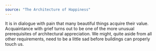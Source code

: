 ```yaml
---
source: "The Architecture of Happiness"
---
```


It is in dialogue with pain that many beautiful things acquire their value. Acquaintance with grief turns out to be one of the more unusual prerequisites of architectural appreciation. We might, quite aside from all other requirements, need to be a little sad before buildings can properly touch us.


